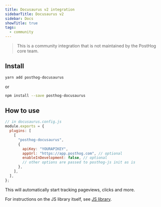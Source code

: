 ```yaml
---
title: Docusaurus v2 integration
sidebarTitle: Docusaurus v2
sidebar: Docs
showTitle: true
tags:
  - community
---
```


> This is a community integration that is not maintained by the PostHog core team.

## Install

```bash
yarn add posthog-docusaurus
```

or

```bash
npm install --save posthog-docusaurus
```

## How to use

```js
// in docusaurus.config.js
module.exports = {
  plugins: [
    [
      "posthog-docusaurus",
      {
        apiKey: "YOURAPIKEY",
        appUrl: "https://app.posthog.com", // optional
        enableInDevelopment: false, // optional
        // other options are passed to posthog-js init as is
      },
    ],
  ],
};
```

This will automatically start tracking pageviews, clicks and more.

For instructions on the JS library itself, see [JS library](/docs/integrate/client/js).
